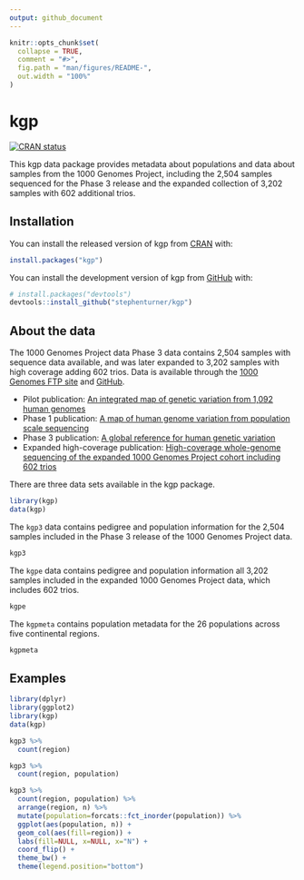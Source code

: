 ```yaml
---
output: github_document
---
```


<!-- README.md is generated from README.Rmd. Please edit that file -->

```r
knitr::opts_chunk$set(
  collapse = TRUE,
  comment = "#>",
  fig.path = "man/figures/README-",
  out.width = "100%"
)
```

# kgp

<!-- badges: start -->
[![CRAN status](https://www.r-pkg.org/badges/version/kgp)](https://CRAN.R-project.org/package=kgp)
<!-- badges: end -->

This kgp data package provides metadata about populations and data about samples from the 1000 Genomes Project, including the 2,504 samples sequenced for the Phase 3 release and the expanded collection of 3,202 samples with 602 additional trios.

## Installation

You can install the released version of kgp from [CRAN](https://CRAN.R-project.org/package=kgp) with:

```r
install.packages("kgp")
```

You can install the development version of kgp from [GitHub](https://github.com/stephenturner/kgp) with:

```r
# install.packages("devtools")
devtools::install_github("stephenturner/kgp")
```

## About the data

The 1000 Genomes Project data Phase 3 data contains 2,504 samples with sequence data available, and was later expanded to 3,202 samples with high coverage adding 602 trios. Data is available through the [1000 Genomes FTP site](http://ftp.1000genomes.ebi.ac.uk/vol1/ftp/) and [GitHub](https://github.com/igsr/1000Genomes_data_indexes/). 

- Pilot publication: [An integrated map of genetic variation from 1,092 human genomes](http://www.ncbi.nlm.nih.gov/pmc/articles/PMC3498066/)
- Phase 1 publication: [A map of human genome variation from population scale sequencing](http://www.ncbi.nlm.nih.gov/pmc/articles/PMC3042601/)
- Phase 3 publication: [A global reference for human genetic variation](http://www.nature.com/nature/journal/v526/n7571/full/nature15393.html)
- Expanded high-coverage publication: [High-coverage whole-genome sequencing of the expanded 1000 Genomes Project cohort including 602 trios](https://www.cell.com/cell/fulltext/S0092-8674(22)00991-6)

There are three data sets available in the kgp package.

```r
library(kgp)
data(kgp)
```

The `kgp3` data contains pedigree and population information for the 2,504 samples included in the Phase 3 release of the 1000 Genomes Project data.

```r
kgp3
```

The `kgpe` data contains pedigree and population information all 3,202 samples included in the expanded 1000 Genomes Project data, which includes 602 trios.

```r
kgpe
```

The `kgpmeta` contains population metadata for the 26 populations across five continental regions.

```r
kgpmeta
```

## Examples

```r
library(dplyr)
library(ggplot2)
library(kgp)
data(kgp)
```

```r
kgp3 %>% 
  count(region)
```

```r
kgp3 %>% 
  count(region, population)
```

```r
kgp3 %>% 
  count(region, population) %>% 
  arrange(region, n) %>% 
  mutate(population=forcats::fct_inorder(population)) %>% 
  ggplot(aes(population, n)) + 
  geom_col(aes(fill=region)) + 
  labs(fill=NULL, x=NULL, x="N") + 
  coord_flip() + 
  theme_bw() + 
  theme(legend.position="bottom")
```
